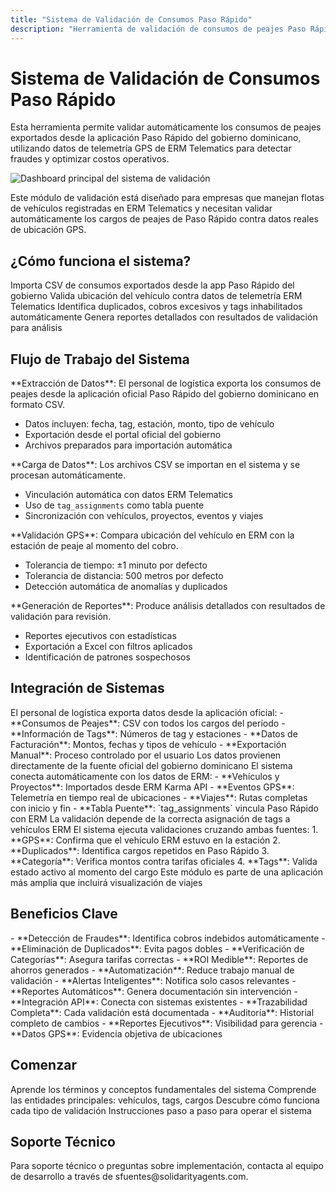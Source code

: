 ```yaml
---
title: "Sistema de Validación de Consumos Paso Rápido"
description: "Herramienta de validación de consumos de peajes Paso Rápido con telemetría GPS de ERM Telematics"
---
```


# Sistema de Validación de Consumos Paso Rápido

Esta herramienta permite validar automáticamente los consumos de peajes exportados desde la aplicación Paso Rápido del gobierno dominicano, utilizando datos de telemetría GPS de ERM Telematics para detectar fraudes y optimizar costos operativos.

![Dashboard principal del sistema de validación](/images/main_dashboard.png)

<Note>
Este módulo de validación está diseñado para empresas que manejan flotas de vehículos registradas en ERM Telematics y necesitan validar automáticamente los cargos de peajes de Paso Rápido contra datos reales de ubicación GPS.
</Note>

## ¿Cómo funciona el sistema?

<CardGroup cols={2}>
  <Card
    title="Importación de Datos"
    icon="upload"
    href="/guia-usuario"
  >
    Importa CSV de consumos exportados desde la app Paso Rápido del gobierno
  </Card>
  <Card
    title="Validación GPS"
    icon="shield-check"
    href="/validacion-sistema"
  >
    Valida ubicación del vehículo contra datos de telemetría ERM Telematics
  </Card>
  <Card
    title="Detección de Anomalías"
    icon="magnifying-glass"
    href="/validacion-sistema"
  >
    Identifica duplicados, cobros excesivos y tags inhabilitados automáticamente
  </Card>
  <Card
    title="Reportes de Validación"
    icon="chart-bar"
    href="/guia-usuario"
  >
    Genera reportes detallados con resultados de validación para análisis
  </Card>
</CardGroup>

## Flujo de Trabajo del Sistema

<Tabs>
<Tab title="1. Exportación desde Paso Rápido">
  **Extracción de Datos**: El personal de logística exporta los consumos de peajes desde la aplicación oficial Paso Rápido del gobierno dominicano en formato CSV.
  
  - Datos incluyen: fecha, tag, estación, monto, tipo de vehículo
  - Exportación desde el portal oficial del gobierno
  - Archivos preparados para importación automática
</Tab>

<Tab title="2. Importación y Procesamiento">
  **Carga de Datos**: Los archivos CSV se importan en el sistema y se procesan automáticamente.
  
  - Vinculación automática con datos ERM Telematics
  - Uso de `tag_assignments` como tabla puente
  - Sincronización con vehículos, proyectos, eventos y viajes
</Tab>

<Tab title="3. Validación Automática">
  **Validación GPS**: Compara ubicación del vehículo en ERM con la estación de peaje al momento del cobro.
  
  - Tolerancia de tiempo: ±1 minuto por defecto
  - Tolerancia de distancia: 500 metros por defecto
  - Detección automática de anomalías y duplicados
</Tab>

<Tab title="4. Análisis y Reportes">
  **Generación de Reportes**: Produce análisis detallados con resultados de validación para revisión.
  
  - Reportes ejecutivos con estadísticas
  - Exportación a Excel con filtros aplicados
  - Identificación de patrones sospechosos
</Tab>
</Tabs>

## Integración de Sistemas

<Steps>
<Step title="Extracción desde Paso Rápido Gobierno">
  El personal de logística exporta datos desde la aplicación oficial:
  - **Consumos de Peajes**: CSV con todos los cargos del período
  - **Información de Tags**: Números de tag y estaciones
  - **Datos de Facturación**: Montos, fechas y tipos de vehículo
  - **Exportación Manual**: Proceso controlado por el usuario

  <Check>
  Los datos provienen directamente de la fuente oficial del gobierno dominicano
  </Check>
</Step>

<Step title="Conexión con ERM Telematics">
  El sistema conecta automáticamente con los datos de ERM:
  - **Vehículos y Proyectos**: Importados desde ERM Karma API
  - **Eventos GPS**: Telemetría en tiempo real de ubicaciones
  - **Viajes**: Rutas completas con inicio y fin
  - **Tabla Puente**: `tag_assignments` vincula Paso Rápido con ERM

  <Warning>
  La validación depende de la correcta asignación de tags a vehículos ERM
  </Warning>
</Step>

<Step title="Validación Automática">
  El sistema ejecuta validaciones cruzando ambas fuentes:
  1. **GPS**: Confirma que el vehículo ERM estuvo en la estación
  2. **Duplicados**: Identifica cargos repetidos en Paso Rápido
  3. **Categoría**: Verifica montos contra tarifas oficiales
  4. **Tags**: Valida estado activo al momento del cargo

  <Tip>
  Este módulo es parte de una aplicación más amplia que incluirá visualización de viajes
  </Tip>
</Step>
</Steps>

## Beneficios Clave

<AccordionGroup>
<Accordion title="Ahorro de Costos">
  - **Detección de Fraudes**: Identifica cobros indebidos automáticamente
  - **Eliminación de Duplicados**: Evita pagos dobles
  - **Verificación de Categorías**: Asegura tarifas correctas
  - **ROI Medible**: Reportes de ahorros generados
</Accordion>

<Accordion title="Eficiencia Operativa">
  - **Automatización**: Reduce trabajo manual de validación
  - **Alertas Inteligentes**: Notifica solo casos relevantes
  - **Reportes Automáticos**: Genera documentación sin intervención
  - **Integración API**: Conecta con sistemas existentes
</Accordion>

<Accordion title="Control y Transparencia">
  - **Trazabilidad Completa**: Cada validación está documentada
  - **Auditoría**: Historial completo de cambios
  - **Reportes Ejecutivos**: Visibilidad para gerencia
  - **Datos GPS**: Evidencia objetiva de ubicaciones
</Accordion>
</AccordionGroup>

## Comenzar

<CardGroup cols={2}>
  <Card
    title="Conceptos Básicos"
    icon="graduation-cap"
    href="/conceptos-basicos"
  >
    Aprende los términos y conceptos fundamentales del sistema
  </Card>
  <Card
    title="Modelos de Datos"
    icon="database"
    href="/modelos-datos"
  >
    Comprende las entidades principales: vehículos, tags, cargos
  </Card>
  <Card
    title="Sistema de Validación"
    icon="shield"
    href="/validacion-sistema"
  >
    Descubre cómo funciona cada tipo de validación
  </Card>
  <Card
    title="Guía del Usuario"
    icon="user"
    href="/guia-usuario"
  >
    Instrucciones paso a paso para operar el sistema
  </Card>
</CardGroup>

## Soporte Técnico

<Info>
Para soporte técnico o preguntas sobre implementación, contacta al equipo de desarrollo a través de sfuentes@solidarityagents.com.
</Info>
